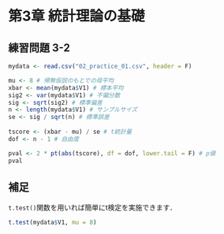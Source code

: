 # 第3章 統計理論の基礎 {-#ch3}

## 練習問題 3-2 {-}

```r
mydata <- read.csv("02_practice_01.csv", header = F)

mu <- 8 # 帰無仮説のもとでの母平均
xbar <- mean(mydata$V1) # 標本平均
sig2 <- var(mydata$V1) # 不偏分散
sig <- sqrt(sig2) # 標準偏差
n <- length(mydata$V1) # サンプルサイズ
se <- sig / sqrt(n) # 標準誤差
  
tscore <- (xbar - mu) / se # t統計量
dof <- n - 1 # 自由度

pval <- 2 * pt(abs(tscore), df = dof, lower.tail = F) # p値
pval
```

## 補足 {-}

`t.test()`関数を用いれば簡単にt検定を実施できます．

```r
t.test(mydata$V1, mu = 8)
```

